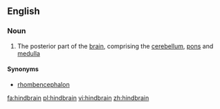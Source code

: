 ==English==

===Noun===
{{en-noun}}

# {{anatomy}} The posterior part of the [[brain]], comprising the [[cerebellum]], [[pons]] and [[medulla]]

====Synonyms====
* [[rhombencephalon]]

[[fa:hindbrain]]
[[pl:hindbrain]]
[[vi:hindbrain]]
[[zh:hindbrain]]
